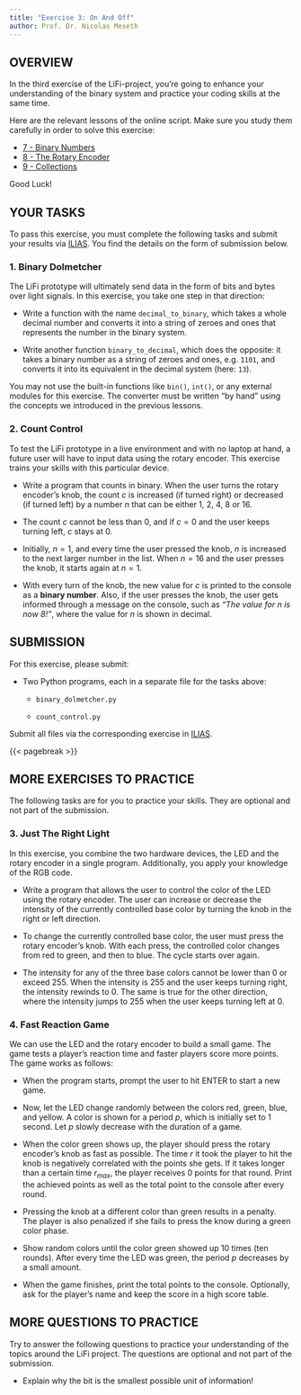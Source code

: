 ```yaml
---
title: "Exercise 3: On And Off"
author: Prof. Dr. Nicolas Meseth
---
```


## OVERVIEW

In the third exercise of the LiFi-project, you're going to enhance your understanding of the binary system and practice your coding skills at the same time. 

Here are the relevant lessons of the online script. Make sure you study them carefully in order to solve this exercise:

-   [7 - Binary Numbers](https://lifi.datalit.de/lifi-project/binary-numbers)
-   [8 - The Rotary Encoder](https://lifi.datalit.de/lifi-project/the-rotary-encoder)
-   [9 - Collections](https://lifi.datalit.de/lifi-project/collections)

Good Luck!

## YOUR TASKS

To pass this exercise, you must complete the following tasks and submit your results via [ILIAS](https://lms.hs-osnabrueck.de). You find the details on the form of submission below.

### 1. Binary Dolmetcher

The LiFi prototype will ultimately send data in the form of bits and bytes over light signals. In this exercise, you take one step in that direction:

- Write a function with the name `decimal_to_binary`, which takes a whole decimal number and converts it into a string of zeroes and ones that represents the number in the binary system. 

- Write another function `binary_to_decimal`, which does the opposite: it takes a binary number as a string of zeroes and ones, e.g. `1101`, and converts it into its equivalent in the decimal system (here: `13`).

You may not use the built-in functions like `bin()`, `int()`, or any external modules for this exercise. The converter must be written "by hand" using the concepts we introduced in the previous lessons.

### 2. Count Control

To test the LiFi prototype in a live environment and with no laptop at hand, a future user will have to input data using the rotary encoder. This exercise trains your skills with this particular device.

- Write a program that counts in binary. When the user turns the rotary encoder's knob, the count $c$ is increased (if turned right) or decreased (if turned left) by a number $n$ that can be either 1, 2, 4, 8 or 16.

- The count $c$ cannot be less than 0, and if $c = 0$ and the user keeps turning left, $c$ stays at 0.

- Initially, $n = 1$, and every time the user pressed the knob, $n$ is increased to the next larger number in the list. When $n=16$ and the user presses the knob, it starts again at $n=1$.    

- With every turn of the knob, the new value for $c$ is printed to the console as a **binary number**. Also, if the user presses the knob, the user gets informed through a message on the console, such as *"The value for $n$ is now 8!"*, where the value for $n$ is shown in decimal.

## SUBMISSION

For this exercise, please submit:

-   Two Python programs, each in a separate file for the tasks above:

    -   `binary_dolmetcher.py`

    -   `count_control.py`

Submit all files via the corresponding exercise in [ILIAS](https://lms.hs-osnabrueck.de).

{{< pagebreak >}}


## MORE EXERCISES TO PRACTICE

The following tasks are for you to practice your skills. They are optional and not part of the submission.

### 3. Just The Right Light

In this exercise, you combine the two hardware devices, the LED and the rotary encoder in a single program. Additionally, you apply your knowledge of the RGB code.

- Write a program that allows the user to control the color of the LED using the rotary encoder. The user can increase or decrease the intensity of the currently controlled base color by turning the knob in the right or left direction.

- To change the currently controlled base color, the user must press the rotary encoder's knob. With each press, the controlled color changes from red to green, and then to blue. The cycle starts over again.

- The intensity for any of the three base colors cannot be lower than 0 or exceed 255. When the intensity is 255 and the user keeps turning right, the intensity rewinds to 0. The same is true for the other direction, where the intensity jumps to 255 when the user keeps turning left at 0.


### 4. Fast Reaction Game

We can use the LED and the rotary encoder to build a small game. The game tests a player's reaction time and faster players score more points. The game works as follows:

- When the program starts, prompt the user to hit ENTER to start a new game.

- Now, let the LED change randomly between the colors red, green, blue, and yellow. A color is shown for a period $p$, which is initially set to 1 second. Let $p$ slowly decrease with the duration of a game.

- When the color green shows up, the player should press the rotary encoder's knob as fast as possible. The time $r$ it took the player to hit the knob is negatively correlated with the points she gets. If it takes longer than a certain time $r_{max}$, the player receives 0 points for that round. Print the achieved points as well as the total point to the console after every round.

- Pressing the knob at a different color than green results in a penalty. The player is also penalized if she fails to press the know during a green color phase.

- Show random colors until the color green showed up 10 times (ten rounds). After every time the LED was green, the period $p$ decreases by a small amount.

- When the game finishes, print the total points to the console. Optionally, ask for the player's name and keep the score in a high score table.


## MORE QUESTIONS TO PRACTICE

Try to answer the following questions to practice your understanding of the topics around the LiFi project. The questions are optional and not part of the submission.

-   Explain why the bit is the smallest possible unit of information!
